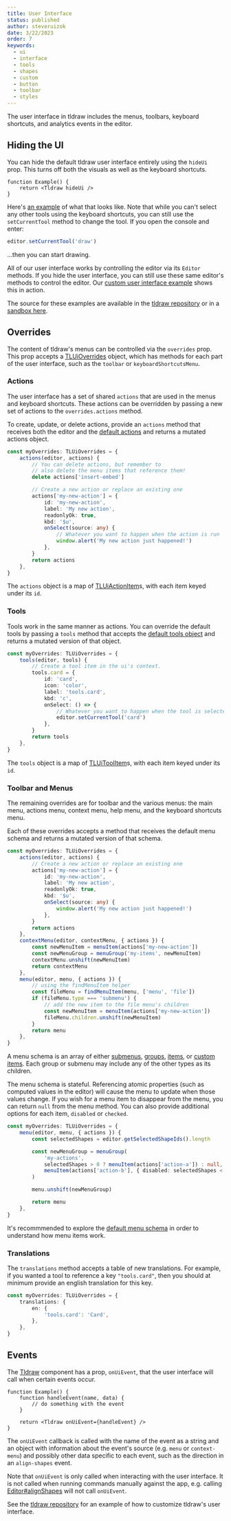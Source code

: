 ```yaml
---
title: User Interface
status: published
author: steveruizok
date: 3/22/2023
order: 7
keywords:
  - ui
  - interface
  - tools
  - shapes
  - custom
  - button
  - toolbar
  - styles
---
```


The user interface in tldraw includes the menus, toolbars, keyboard shortcuts, and analytics events in the editor.

## Hiding the UI

You can hide the default tldraw user interface entirely using the `hideUi` prop. This turns off both the visuals as well as the keyboard shortcuts.

```tsx
function Example() {
	return <Tldraw hideUi />
}
```

Here's [an example](https://examples.tldraw.com/hide-ui) of what that looks like. Note that while you can't select any other tools using the keyboard shortcuts, you can still use the `setCurrentTool` method to change the tool. If you open the console and enter:

```ts
editor.setCurrentTool('draw')
```

...then you can start drawing.

All of our user interface works by controlling the editor via its `Editor` methods. If you hide the user interface, you can still use these same editor's methods to control the editor. Our [custom user interface example](https://examples.tldraw.com/custom-ui) shows this in action.

The source for these examples are available in the [tldraw repository](https://github.com/tldraw/tldraw/blob/main/apps/examples/src) or in a [sandbox here](https://stackblitz.com/github/tldraw/tldraw/tree/examples?file=src%2Findex.tsx).

## Overrides

The content of tldraw's menus can be controlled via the `overrides` prop. This prop accepts a [TLUiOverrides](/reference/tldraw/TLUiOverrides) object, which has methods for each part of the user interface, such as the `toolbar` or `keyboardShortcutsMenu`.

### Actions

The user interface has a set of shared `actions` that are used in the menus and keyboard shortcuts. These actions can be overridden by passing a new set of actions to the `overrides.actions` method.

To create, update, or delete actions, provide an `actions` method that receives both the editor and the [default actions](https://github.com/tldraw/tldraw/blob/main/packages/tldraw/src/lib/ui/hooks/useActions.tsx) and returns a mutated actions object.

```ts
const myOverrides: TLUiOverrides = {
	actions(editor, actions) {
		// You can delete actions, but remember to
		// also delete the menu items that reference them!
		delete actions['insert-embed']

		// Create a new action or replace an existing one
		actions['my-new-action'] = {
			id: 'my-new-action',
			label: 'My new action',
			readonlyOk: true,
			kbd: '$u',
			onSelect(source: any) {
				// Whatever you want to happen when the action is run
				window.alert('My new action just happened!')
			},
		}
		return actions
	},
}
```

The `actions` object is a map of [TLUiActionItem](/reference/tldraw/TLUiActionItem)s, with each item keyed under its `id`.

### Tools

Tools work in the same manner as actions. You can override the default tools by passing a `tools` method that accepts the [default tools object](https://github.com/tldraw/tldraw/blob/main/packages/tldraw/src/lib/ui/hooks/useTools.tsx) and returns a mutated version of that object.

```ts
const myOverrides: TLUiOverrides = {
	tools(editor, tools) {
		// Create a tool item in the ui's context.
		tools.card = {
			id: 'card',
			icon: 'color',
			label: 'tools.card',
			kbd: 'c',
			onSelect: () => {
				// Whatever you want to happen when the tool is selected
				editor.setCurrentTool('card')
			},
		}
		return tools
	},
}
```

The `tools` object is a map of [TLUiToolItem](/reference/tldraw/TLUiToolItem)s, with each item keyed under its `id`.

### Toolbar and Menus

The remaining overrides are for toolbar and the various menus: the main menu, actions menu, context menu, help menu, and the keyboard shortcuts menu.

Each of these overrides accepts a method that receives the default menu schema and returns a mutated version of that schema.

```ts
const myOverrides: TLUiOverrides = {
	actions(editor, actions) {
		// Create a new action or replace an existing one
		actions['my-new-action'] = {
			id: 'my-new-action',
			label: 'My new action',
			readonlyOk: true,
			kbd: '$u',
			onSelect(source: any) {
				window.alert('My new action just happened!')
			},
		}
		return actions
	},
	contextMenu(editor, contextMenu, { actions }) {
		const newMenuItem = menuItem(actions['my-new-action'])
		const newMenuGroup = menuGroup('my-items', newMenuItem)
		contextMenu.unshift(newMenuItem)
		return contextMenu
	},
	menu(editor, menu, { actions }) {
		// using the findMenuItem helper
		const fileMenu = findMenuItem(menu, ['menu', 'file'])
		if (fileMenu.type === 'submenu') {
			// add the new item to the file menu's children
			const newMenuItem = menuItem(actions['my-new-action'])
			fileMenu.children.unshift(newMenuItem)
		}
		return menu
	},
}
```

A menu schema is an array of either [submenus](/reference/tldraw/TLUiSubMenu), [groups](/reference/tldraw/TLUiMenuGroup), [items](/reference/tldraw/TLUiMenuItem), or [custom items](/reference/tldraw/TLUiCustomMenuItem). Each group or submenu may include any of the other types as its children.

The menu schema is stateful. Referencing atomic properties (such as computed values in the editor) will cause the menu to update when those values change. If you wish for a menu item to disappear from the menu, you can return `null` from the menu method. You can also provide additional options for each item, `disabled` or `checked`.

```ts
const myOverrides: TLUiOverrides = {
	menu(editor, menu, { actions }) {
		const selectedShapes = editor.getSelectedShapeIds().length

		const newMenuGroup = menuGroup(
			'my-actions',
			selectedShapes > 0 ? menuItem(actions['action-a']) : null,
			menuItem(actions['action-b'], { disabled: selectedShapes < 3 })
		)

		menu.unshift(newMenuGroup)

		return menu
	},
}
```

It's recommmended to explore the [default menu schema](https://github.com/tldraw/tldraw/blob/main/packages/tldraw/src/lib/ui/hooks/useMenuSchema.tsx) in order to understand how menu items work.

### Translations

The `translations` method accepts a table of new translations. For example, if you wanted a tool to reference a key `"tools.card"`, then you should at minimum provide an english translation for this key.

```ts
const myOverrides: TLUiOverrides = {
	translations: {
		en: {
			'tools.card': 'Card',
		},
	},
}
```

## Events

The [Tldraw](?) component has a prop, `onUiEvent`, that the user interface will call when certain events occur.

```tsx
function Example() {
	function handleEvent(name, data) {
		// do something with the event
	}

	return <Tldraw onUiEvent={handleEvent} />
}
```

The `onUiEvent` callback is called with the name of the event as a string and an object with information about the event's source (e.g. `menu` or `context-menu`) and possibly other data specific to each event, such as the direction in an `align-shapes` event.

Note that `onUiEvent` is only called when interacting with the user interface. It is not called when running commands manually against the app, e.g. calling [Editor#alignShapes](?) will not call `onUiEvent`.

See the [tldraw repository](https://github.com/tldraw/tldraw/tree/main/apps/examples) for an example of how to customize tldraw's user interface.
